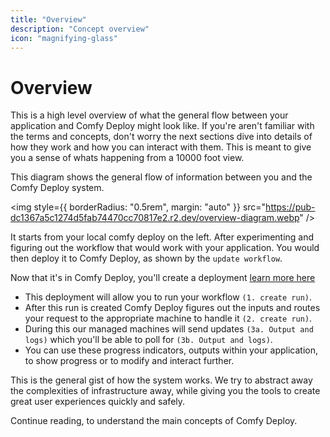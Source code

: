 ```yaml
---
title: "Overview"
description: "Concept overview"
icon: "magnifying-glass"
---
```


# Overview

This is a high level overview of what the general flow between your application and Comfy Deploy might look like.
If you're aren't familiar with the terms and concepts, don't worry the next sections dive into details of how they work and how you can interact with them.
This is meant to give you a sense of whats happening from a 10000 foot view.

This diagram shows the general flow of information between you and the Comfy Deploy system.

<img
  style={{ borderRadius: "0.5rem", margin: "auto" }}
  src="https://pub-dc1367a5c1274d5fab74470cc70817e2.r2.dev/overview-diagram.webp"
/>

It starts from your local comfy deploy on the left. After experimenting and figuring out the workflow that would work with your application.
You would then deploy it to Comfy Deploy, as shown by the `update workflow`.

Now that it's in Comfy Deploy, you'll create a deployment
[learn more here](/workflows)
- This deployment will allow you to run your workflow `(1. create run)`. 
- After this run is created Comfy Deploy figures out the inputs and routes your request to the appropriate machine to handle it `(2. create run)`. 
- During this our managed machines will send updates `(3a. Output and logs)` which you'll be able to poll for `(3b. Output and logs)`. 
- You can use these progress indicators, outputs within your application, to show progress or to modify and interact further.

This is the general gist of how the system works. We try to abstract away the complexities of infrastructure away, while giving you the tools to create great user experiences quickly and safely.

Continue reading, to understand the main concepts of Comfy Deploy.